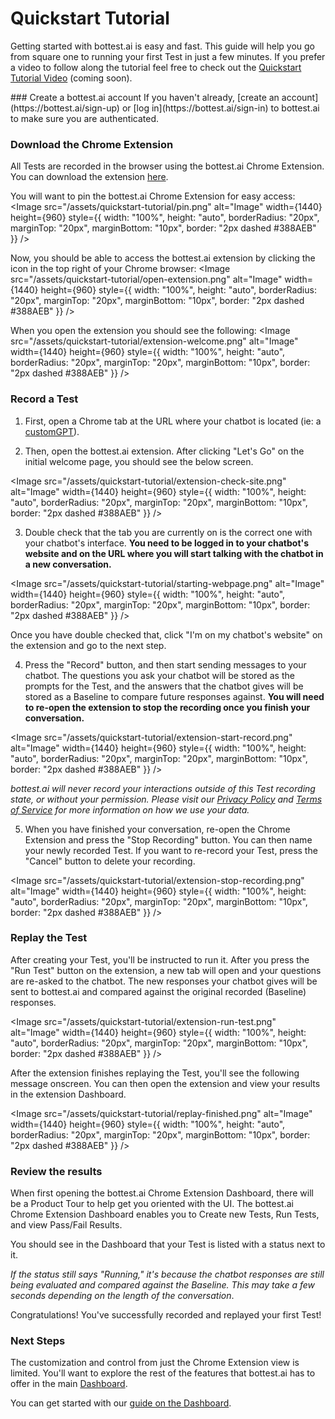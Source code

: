 # Quickstart Tutorial

Getting started with bottest.ai is easy and fast. This guide will help you go from square one to
running your first Test in just a few minutes. If you prefer a video to follow along the tutorial
feel free to check out the [Quickstart Tutorial Video](https://youtube.com/@bottest-ai) (coming soon).


<Steps>
### Create a bottest.ai account
If you haven't already, [create an account](https://bottest.ai/sign-up)
or [log in](https://bottest.ai/sign-in) to bottest.ai to make sure you are authenticated.

### Download the Chrome Extension
All Tests are recorded in the browser using the bottest.ai Chrome Extension. You can download the
extension [here](https://chromewebstore.google.com/detail/bottestai/pagedbefhikbkdlkmhfohdlafjkielln).

You will want to pin the bottest.ai Chrome Extension for easy access:
<Image
    src="/assets/quickstart-tutorial/pin.png"
    alt="Image"
    width={1440}
    height={960}
    style={{ width: "100%", height: "auto", borderRadius: "20px", marginTop: "20px", marginBottom: "10px", border: "2px dashed #388AEB" }}
/>

Now, you should be able to access the bottest.ai extension by clicking the icon in the top right of your Chrome browser:
<Image
    src="/assets/quickstart-tutorial/open-extension.png"
    alt="Image"
    width={1440}
    height={960}
    style={{ width: "100%", height: "auto", borderRadius: "20px", marginTop: "20px", marginBottom: "10px", border: "2px dashed #388AEB" }}
/>

When you open the extension you should see the following:
<Image
    src="/assets/quickstart-tutorial/extension-welcome.png"
    alt="Image"
    width={1440}
    height={960}
    style={{ width: "100%", height: "auto", borderRadius: "20px", marginTop: "20px", marginBottom: "10px", border: "2px dashed #388AEB" }}
/>

### Record a Test

1. First, open a Chrome tab at the URL where your chatbot is located (ie: a [customGPT](https://chatgpt.com/g/g-VWc8jWpsp-luxwatch-vault-customer-service-bot)).


2. Then, open the bottest.ai extension. After clicking "Let's Go" on the initial welcome page, you should see the below screen.

<Image
    src="/assets/quickstart-tutorial/extension-check-site.png"
    alt="Image"
    width={1440}
    height={960}
    style={{ width: "100%", height: "auto", borderRadius: "20px", marginTop: "20px", marginBottom: "10px", border: "2px dashed #388AEB" }}
/>

3. Double check that the tab you are currently on is the correct one with your chatbot's interface.
**You need to be logged in to your chatbot's website and on the URL where you will start talking with
the chatbot in a new conversation.**

<Image
    src="/assets/quickstart-tutorial/starting-webpage.png"
    alt="Image"
    width={1440}
    height={960}
    style={{ width: "100%", height: "auto", borderRadius: "20px", marginTop: "20px", marginBottom: "10px", border: "2px dashed #388AEB" }}
/>

Once you have double checked that, click "I'm on my chatbot's website" on the extension and go to the next step.

4. Press the "Record" button, and then start sending messages to your chatbot. The questions you ask
your chatbot will be stored as the prompts for the Test, and the answers that the chatbot gives will
be stored as a Baseline to compare future responses against. **You will need to re-open the extension
to stop the recording once you finish your conversation.**

<Image
    src="/assets/quickstart-tutorial/extension-start-record.png"
    alt="Image"
    width={1440}
    height={960}
    style={{ width: "100%", height: "auto", borderRadius: "20px", marginTop: "20px", marginBottom: "10px", border: "2px dashed #388AEB" }}
/>

*bottest.ai will never
record your interactions outside of this Test recording state, or without your
permission. Please visit our [Privacy Policy](https://bottest.ai/privacy-policy) and
[Terms of Service](https://bottest.ai/terms-of-service) for more information on
how we use your data.*

5. When you have finished your conversation, re-open the Chrome Extension and press the
"Stop Recording" button. You can then name your newly recorded Test. If you want to
re-record your Test, press the "Cancel" button to delete your recording.

<Image
    src="/assets/quickstart-tutorial/extension-stop-recording.png"
    alt="Image"
    width={1440}
    height={960}
    style={{ width: "100%", height: "auto", borderRadius: "20px", marginTop: "20px", marginBottom: "10px", border: "2px dashed #388AEB" }}
/>


### Replay the Test
After creating your Test, you'll be instructed to run it. After you press the "Run Test" button
on the extension, a new tab will open and your questions are re-asked to the chatbot.
The new responses your chatbot gives will be sent to bottest.ai and compared against the
original recorded (Baseline) responses.

<Image
    src="/assets/quickstart-tutorial/extension-run-test.png"
    alt="Image"
    width={1440}
    height={960}
    style={{ width: "100%", height: "auto", borderRadius: "20px", marginTop: "20px", marginBottom: "10px", border: "2px dashed #388AEB" }}
/>


After the extension finishes replaying the Test, you'll see the following message onscreen. You can
then open the extension and view your results in the extension Dashboard.

<Image
    src="/assets/quickstart-tutorial/replay-finished.png"
    alt="Image"
    width={1440}
    height={960}
    style={{ width: "100%", height: "auto", borderRadius: "20px", marginTop: "20px", marginBottom: "10px", border: "2px dashed #388AEB" }}
/>


### Review the results
When first opening the bottest.ai Chrome Extension Dashboard, there will be a Product Tour to help get
you oriented with the UI. The bottest.ai Chrome Extension Dashboard enables you to Create new Tests, Run Tests,
and view Pass/Fail Results.

You should see in the Dashboard that your Test is listed with a status next to it.

<StyledImage path="/assets/quickstart-tutorial/2.svg" />

*If the status still says "Running,"
it's because the chatbot responses are still being evaluated and compared against the Baseline. This may take
a few seconds depending on the length of the conversation*.


</Steps>

Congratulations! You've successfully recorded and replayed your first Test!

### Next Steps

The customization and control from just the Chrome Extension view is limited.
You'll want to explore the rest of the features that bottest.ai has to offer
in the main [Dashboard](https://bottest.ai/app/dashboard).

You can get started with our [guide on the Dashboard](/guides/dashboard).
